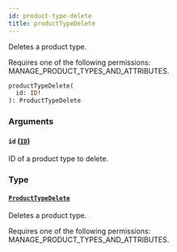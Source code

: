 ```yaml
---
id: product-type-delete
title: productTypeDelete
---
```


Deletes a product type.

Requires one of the following permissions: MANAGE_PRODUCT_TYPES_AND_ATTRIBUTES.

```graphql
productTypeDelete(
  id: ID!
): ProductTypeDelete
```

### Arguments

#### `id` ([`ID`](../../../developer/api-reference/scalars/id))

ID of a product type to delete.

### Type

#### [`ProductTypeDelete`](../../../developer/api-reference/objects/product-type-delete)

Deletes a product type.

Requires one of the following permissions: MANAGE_PRODUCT_TYPES_AND_ATTRIBUTES.
